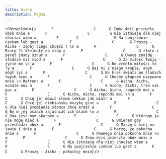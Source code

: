 ```yaml
---
title: Aicha
description: Magma
---
```



<Verse
  text={`
a       F                  C      G
Znów dziś przeszła obok mnie
a       F                  C         G
Nie istnieję dla niej chociaż wiem
a         F        C                G
Na spojrzenie czekam lub gest
a            F                  C       G
Proszę - Aicha - żądaj czego chcesz !
\n
a       F                  C      G
Rzucę Ci klejnoty do stóp
a       F                  C      G
złoto i pereł jasny sznur
a       F                  C      G
Owoce znajdę słodsze niż miód
a       F                  C      G
Za miłość Twoją - życie me
\n
a       F                  C      G
Bo źródło miłości to Ty
a       F                  C      G
Daj mi z niego kroplę, abym mógł żyć
a       F                  C      G
Na kres świata po śladach twych biec
a       F                  C      G
Choćby głupcem nazywano mnie
\n
Refren:
a       F                  C      G
Aicha, Aicha, ecoute moi
a       F                  C      G
Aicha, Aicha, t'en vas pas
a       F                  C      G
Aicha, Aicha, regarde moi
a       F                  C      G
Aicha, Aicha, reponds moi
\n
a       F                  C      G
Chcę jej mówić słowa lekkie jak wiatr
a       F                  C      G
Chcę jej niebiańską muzykę grać
a       F                  C      G
Dla niej promienie słońca chcę kraść
a       F                  C      G
By w jej oczach zajaśniał ich blask
\n
a       F                  C      G
Ona jest mym skarbem
a       F                  C      G
Którego ja nie mogę mieć
a       F                  C      G
Umieram gdy przechodzi obok
a       F                  C      G
Marzę o niej na jawie i śnie
a       F                  C      G
Marzę, że pokocha mnie
a       F                  C      G
Pewnego dnia pokocha mnie
\n
a       F                  C      G
Znów dziś przeszła obok mnie
a       F                  C      G
Nie istnieję dla niej chociaż wiem
a       F                  C      G
Na spojrzenie czekam lub gest
a       F                  C      G
Proszę - Aicha - pokochaj mnie
`}
/>
